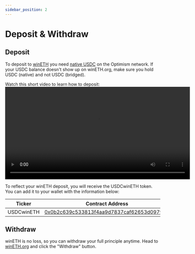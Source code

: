 ```yaml
---
sidebar_position: 2
---
```



# Deposit & Withdraw

## Deposit
To deposit to [winETH](https://wineth.org/) you need [native USDC](https://optimistic.etherscan.io/token/0x0b2c639c533813f4aa9d7837caf62653d097ff85) on the Optimism network. If your USDC balance doesn't show up on winETH.org, make sure you hold USDC (native) and not USDC (bridged).

Watch this short video to learn how to deposit:
<video controls width="600">
<source src="/videos/wineth-deposit.mp4" type="video/mp4"/>
Your browser does not support the video tag.
</video>

To reflect your winETH deposit, you will receive the USDCwinETH token. You can add it to your wallet with the information below:

| Ticker | Contract Address |
| --- | --- |
| USDCwinETH | [0x0b2c639c533813f4aa9d7837caf62653d097ff85](https://optimistic.etherscan.io/token/0x0b2c639c533813f4aa9d7837caf62653d097ff85) |

## Withdraw
winETH is no loss, so you can withdraw your full principle anytime. Head to [winETH.org](https://winETH.org) and click the "Withdraw" button. 
